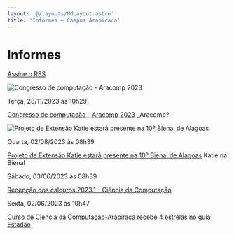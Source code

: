 ```yaml
---
layout: '@/layouts/MdLayout.astro'
title: 'Informes — Campus Arapiraca'
---
```




Informes
========






[Assine o RSS](/cpt/institucional/informes/informes/rss) 

















<Image src="https://arapiraca.ufal.br/graduacao/ciencia-da-computacao/institucional/informes/aracomp-2023/%40%40images/9d3461c1-7f85-414d-9888-192ff12d77c1.png" alt="Congresso de computação - Aracomp 2023" inferSize />




 Terça,
 28/11/2023 às
 10h29
 
[Congresso de computação - Aracomp 2023](/cpt/institucional/informes/aracomp-2023)
\_Aracomp?







<Image src="https://arapiraca.ufal.br/graduacao/ciencia-da-computacao/institucional/informes/katie-na-bienal/%40%40images/c62d4077-d9b4-4dd1-9782-3ef65b1b34fd.jpg" alt="Projeto de Extensão Katie estará presente na 10º Bienal de Alagoas" inferSize />




 Quarta,
 02/08/2023 às
 08h39
 
[Projeto de Extensão Katie estará presente na 10º Bienal de Alagoas](/cpt/institucional/informes/katie-na-bienal)
Katie na Bienal












 Sábado,
 03/06/2023 às
 08h39
 
[Recepção dos calouros 2023.1 - Ciência da Computação](/cpt/institucional/informes/recepcao-dos-calouros-2023-1-ciencia-da-computacao)










 Sexta,
 02/06/2023 às
 10h47
 
[Curso de Ciência da Computação-Arapiraca recebe 4 estrelas no guia Estadão](/cpt/institucional/informes/curso-de-ciencia-da-computacao-em-arapiraca-recebe-4-estrela-no-guia-estadao)











